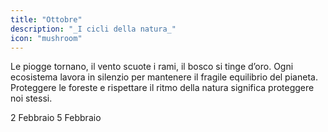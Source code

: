 ```yaml
---
title: "Ottobre"
description: "_I cicli della natura_"
icon: "mushroom"
---
```

Le piogge tornano, il vento scuote i rami, il bosco si tinge d’oro. Ogni ecosistema lavora in silenzio per mantenere il fragile equilibrio del pianeta. Proteggere le foreste e rispettare il ritmo della natura significa proteggere noi stessi.

<CardGroup cols="2">
  <Card title="Giornata mondiale delle zone umide " icon="droplet" color="#00c0ff" horizontal href="/mesi/febbraio/zoneumide">
    2 Febbraio
  </Card>
  <Card title="Giornata mondiale contro lo spreco alimentare" icon="banana" color="#00c0ff" horizontal href="/mesi/febbraio/sprecoalimentare">
    5 Febbraio
  </Card>
</CardGroup>